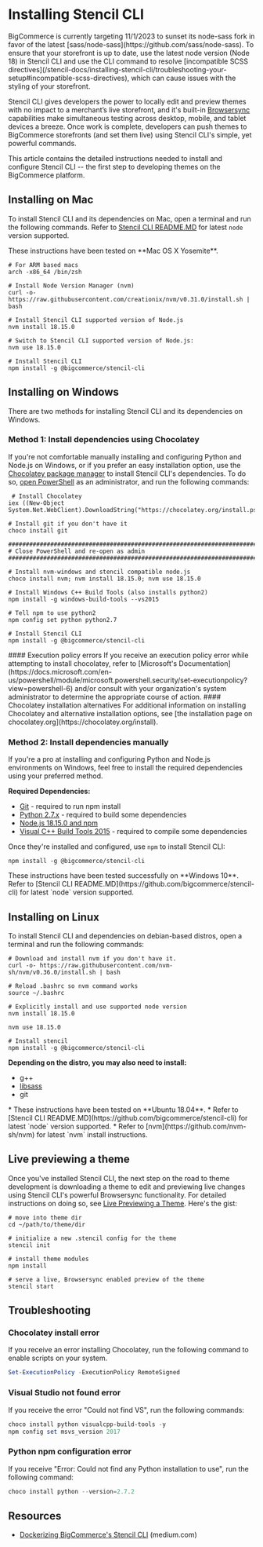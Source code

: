# Installing Stencil CLI

<Callout type="warning">
BigCommerce is currently targeting 11/1/2023 to sunset its node-sass fork in favor of the latest [sass/node-sass](https://github.com/sass/node-sass). To ensure that your storefront is up to date, use the latest node version (Node 18) in Stencil CLI and use the CLI command to resolve [incompatible SCSS directives](/stencil-docs/installing-stencil-cli/troubleshooting-your-setup#incompatible-scss-directives), which can cause issues with the styling of your storefront.

</Callout>


Stencil CLI gives developers the power to locally edit and preview themes with no impact to a merchant’s live storefront, and it's built-in [Browsersync](https://github.com/bigcommerce/browser-sync) capabilities make simultaneous testing across desktop, mobile, and tablet devices a breeze. Once work is complete, developers can push themes to BigCommerce storefronts (and set them live) using Stencil CLI's simple, yet powerful commands.

This article contains the detailed instructions needed to install and configure Stencil CLI -- the first step to developing themes on the BigCommerce platform.


## Installing on Mac

To install Stencil CLI and its dependencies on Mac, open a terminal and run the following commands. Refer to [Stencil CLI README.MD](https://github.com/bigcommerce/stencil-cli) for latest `node` version supported.


<Callout type="info">
 These instructions have been tested on **Mac OS X Yosemite**.
</Callout>

```shell showLineNumbers copy
# For ARM based macs
arch -x86_64 /bin/zsh

# Install Node Version Manager (nvm)
curl -o- https://raw.githubusercontent.com/creationix/nvm/v0.31.0/install.sh | bash

# Install Stencil CLI supported version of Node.js
nvm install 18.15.0

# Switch to Stencil CLI supported version of Node.js:
nvm use 18.15.0

# Install Stencil CLI
npm install -g @bigcommerce/stencil-cli
```

## Installing on Windows
There are two methods for installing Stencil CLI and its dependencies on Windows.


### Method 1: Install dependencies using Chocolatey
If you're not comfortable manually installing and configuring Python and Node.js on Windows, or if you prefer an easy installation option, use the [Chocolatey package manager](https://chocolatey.org/) to install Stencil CLI's dependencies. To do so, [open PowerShell](https://docs.microsoft.com/en-us/powershell/scripting/getting-started/starting-windows-powershell?view=powershell-6) as an administrator, and run the following commands:

```shell showLineNumbers copy
 # Install Chocolatey
iex ((New-Object System.Net.WebClient).DownloadString("https://chocolatey.org/install.ps1"))

# Install git if you don't have it
choco install git

#####################################################################################
# Close PowerShell and re-open as admin
#####################################################################################

# Install nvm-windows and stencil compatible node.js
choco install nvm; nvm install 18.15.0; nvm use 18.15.0

# Install Windows C++ Build Tools (also installs python2)
npm install -g windows-build-tools --vs2015

# Tell npm to use python2
npm config set python python2.7

# Install Stencil CLI
npm install -g @bigcommerce/stencil-cli
```

<Callout type="warning">
 #### Execution policy errors
 If you receive an execution policy error while attempting to install chocolatey, refer to [Microsoft's Documentation](https://docs.microsoft.com/en-us/powershell/module/microsoft.powershell.security/set-executionpolicy?view=powershell-6) and/or consult with your organization's system administrator to determine the appropriate course of action.
</Callout>

<Callout type="warning">
 #### Chocolatey installation alternatives
 For additional information on installing Chocolatey and alternative installation options, see [the installation page on chocolatey.org](https://chocolatey.org/install).
 </Callout>

### Method 2: Install dependencies manually

If you're a pro at installing and configuring Python and Node.js environments on Windows, feel free to install the required dependencies using your preferred method.

**Required Dependencies:**
* [Git](https://git-scm.com/downloads) - required to run npm install
* [Python 2.7.x](https://www.python.org/downloads/) - required to build some dependencies
* [Node.js 18.15.0 and npm](https://nodejs.org/en/download/releases/)
* [Visual C++ Build Tools 2015](https://www.npmjs.com/package/windows-build-tools) - required to compile some dependencies

Once they're installed and configured, use `npm` to install Stencil CLI:

```shell  copy
npm install -g @bigcommerce/stencil-cli
```

<Callout type="info">
 These instructions have been tested successfully on **Windows 10**.
 Refer to [Stencil CLI README.MD](https://github.com/bigcommerce/stencil-cli) for latest `node` version supported.
 </Callout>

## Installing on Linux

To install Stencil CLI and dependencies on debian-based distros, open a terminal and run the following commands:

```shell showLineNumbers copy
# Download and install nvm if you don't have it.
curl -o- https://raw.githubusercontent.com/nvm-sh/nvm/v0.36.0/install.sh | bash

# Reload .bashrc so nvm command works
source ~/.bashrc

# Explicitly install and use supported node version
nvm install 18.15.0

nvm use 18.15.0

# Install stencil
npm install -g @bigcommerce/stencil-cli
```

**Depending on the distro, you may also need to install:**
* g++
* [libsass](https://sass-lang.com/libsass)
* git

<Callout type="info">
 * These instructions have been tested on **Ubuntu 18.04**.
 * Refer to [Stencil CLI README.MD](https://github.com/bigcommerce/stencil-cli) for latest `node` version supported.
 * Refer to [nvm](https://github.com/nvm-sh/nvm) for latest `nvm` install instructions.
</Callout>

## Live previewing a theme

Once you've installed Stencil CLI, the next step on the road to theme development is downloading a theme to edit and previewing live changes using Stencil CLI's powerful Browsersync functionality. For detailed instructions on doing so, see [Live Previewing a Theme](/stencil-docs/installing-stencil-cli/live-previewing-a-theme). Here's the gist:


```shell showLineNumbers copy
# move into theme dir
cd ~/path/to/theme/dir

# initialize a new .stencil config for the theme
stencil init

# install theme modules
npm install

# serve a live, Browsersync enabled preview of the theme
stencil start
```
## Troubleshooting

### Chocolatey install error
If you receive an error installing Chocolatey, run the following command to enable scripts on your system.

```powershell copy
Set-ExecutionPolicy -ExecutionPolicy RemoteSigned
```

### Visual Studio not found error
If you receive the error "Could not find VS", run the following commands:

```powershell showLineNumbers copy
choco install python visualcpp-build-tools -y
npm config set msvs_version 2017
```

### Python npm configuration error
If you receive "Error: Could not find any Python installation to use", run the following command:

```powershell copy
choco install python --version=2.7.2
```


## Resources

* [Dockerizing BigCommerce's Stencil CLI](https://medium.com/bigcommerce-developer-blog/dockerizing-bigcommerces-stencil-cli-f508ddc0c3c0) (medium.com)
